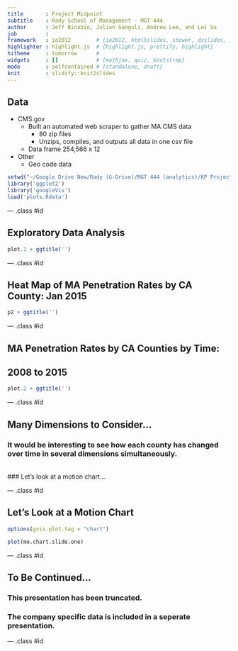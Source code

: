 ```yaml
---
title       : Project Midpoint
subtitle    : Rady School of Management - MGT 444
author      : Jeff Binabio, Julian Ganguli, Andrew Lee, and Lei Su
job         : 
framework   : io2012        # {io2012, html5slides, shower, dzslides, ...}
highlighter : highlight.js  # {highlight.js, prettify, highlight}
hitheme     : tomorrow      # 
widgets     : []            # {mathjax, quiz, bootstrap}
mode        : selfcontained # {standalone, draft}
knit        : slidify::knit2slides
---
```


## Data

- CMS.gov
    + Built an automated web scraper to gather MA CMS data
        + 80 zip files
        + Unzips, compiles, and outputs all data in one csv file
    + Data frame 254,566 x 12

- Other
    + Geo code data

```r
setwd("~/Google Drive New/Rady (G-Drive)/MGT 444 (analytics)/KP Project/plots")
library('ggplot2')
library('googleVis')
load('plots.Rdata')
```

--- .class #id 

## Exploratory Data Analysis

```r

plot.1 + ggtitle('')

```

--- .class #id 

## Heat Map of MA Penetration Rates by CA County: Jan 2015

```r

p2 + ggtitle('')

```

--- .class #id 

## MA Penetration Rates by CA Counties by Time:<br>
## 2008 to 2015

```r

plot.2 + ggtitle('')

```

--- .class #id 

## Many Dimensions to Consider...

### It would be interesting to see how each county has changed over time in several dimensions simultaneously. <br>
<br>
### Let's look at a motion chart... 

--- .class #id 


## Let's Look at a Motion Chart

```r

options(gvis.plot.tag = "chart")

plot(mo.chart.slide.one)

```

--- .class #id

## To Be Continued...

### This presentation has been truncated.
### The company specific data is included in a seperate presentation. 

--- .class #id
